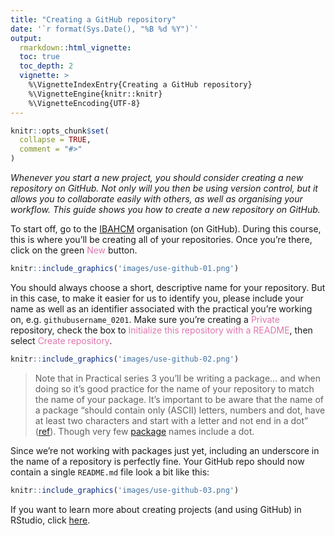 ```yaml
---
title: "Creating a GitHub repository"
date: '`r format(Sys.Date(), "%B %d %Y")`'
output:
  rmarkdown::html_vignette:
  toc: true
  toc_depth: 2
  vignette: >
    %\VignetteIndexEntry{Creating a GitHub repository}
    %\VignetteEngine{knitr::knitr}
    %\VignetteEncoding{UTF-8}
---
```


```r
knitr::opts_chunk$set(
  collapse = TRUE,
  comment = "#>"
)
```

*Whenever you start a new project, you should consider creating a new repository
on GitHub. Not only will you then be using version control, but it allows you 
to collaborate easily with others, as well as organising your workflow. This 
guide shows you how to create a new repository on GitHub.*

To start off, go to the [IBAHCM](http://www.github.com/IBAHCM) organisation
(on GitHub). During this course, this is where you'll be creating all of your 
repositories. Once you're there, click on the green 
<span style="color: #de77ae;">New</span> button.

```r
knitr::include_graphics('images/use-github-01.png')
```


You should always choose a short, descriptive name for your repository. But in
this case, to make it easier for us to identify you, please include your name 
as well as an identifier associated with the practical you're working on, e.g.
`githubusername_0201`. Make sure you're creating
a <span style="color: #de77ae;">Private</span> repository, check the box to
<span style="color: #de77ae;">Initialize this repository with a README</span>,
then select <span style="color: #de77ae;">Create repository</span>. 

```r
knitr::include_graphics('images/use-github-02.png')
```

> Note that in Practical series 3 you'll be writing a package... and when doing 
so it's good practice for the name of your repository to match the name of
your package. It's important to be aware that the name of a package 
"should contain only (ASCII) letters, numbers and dot, have at least two 
characters and start with a letter and not end in a dot"
([ref](https://cran.r-project.org/doc/manuals/R-exts.html)). Though very few
[package](https://cran.r-project.org/web/packages/available_packages_by_name.html)
names include a dot.

Since we're not working with packages just yet, including an underscore in the 
name of a repository is perfectly fine. Your GitHub repo should now contain a 
single `README.md` file look a bit like this:

```r
knitr::include_graphics('images/use-github-03.png')
```

If you want to learn more about creating projects (and using GitHub) in RStudio,
click [here](https://ibahcm.github.io/RPiR/articles/pages/rstudio.html).
